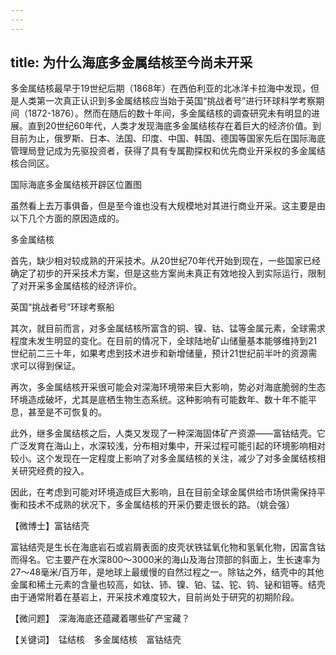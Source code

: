 ```yaml
---
---
---
```

title: 为什么海底多金属结核至今尚未开采
---




多金属结核最早于19世纪后期（1868年）在西伯利亚的北冰洋卡拉海中发现，但是人类第一次真正认识到多金属结核应当始于英国“挑战者号”进行环球科学考察期间（1872-1876）。然而在随后的数十年间，多金属结核的调查研究未有明显的进展。直到20世纪60年代，人类才发现海底多金属结核存在着巨大的经济价值。到目前为止，俄罗斯、日本、法国、印度、中国、韩国、德国等国家先后在国际海底管理局登记成为先驱投资者，获得了具有专属勘探权和优先商业开采权的多金属结核合同区。

国际海底多金属结核开辟区位置图



虽然看上去万事俱备，但是至今谁也没有大规模地对其进行商业开采。这主要是由以下几个方面的原因造成的。

多金属结核



首先，缺少相对较成熟的开采技术。从20世纪70年代开始到现在，一些国家已经确定了初步的开采技术方案，但是这些方案尚未真正有效地投入到实际运行，限制了对开采多金属结核的经济评价。

英国“挑战者号”环球考察船



其次，就目前而言，对多金属结核所富含的铜、镍、钴、锰等金属元素，全球需求程度未发生明显的变化。在目前的情况下，全球陆地矿山储量基本能够维持到21世纪前二三十年，如果考虑到技术进步和新增储量，预计21世纪前半叶的资源需求可以得到保证。

再次，多金属结核开采很可能会对深海环境带来巨大影响，势必对海底脆弱的生态环境造成破坏，尤其是底栖生物生态系统。这种影响有可能数年、数十年不能平息，甚至是不可恢复的。

此外，继多金属结核之后，人类又发现了一种深海固体矿产资源——富钴结壳。它广泛发育在海山上，水深较浅，分布相对集中，开采过程可能引起的环境影响相对较小。这个发现在一定程度上影响了对多金属结核的关注，减少了对多金属结核相关研究经费的投入。

因此，在考虑到可能对环境造成巨大影响，且在目前全球金属供给市场供需保持平衡和技术不成熟的状况下，多金属结核的开采仍要走很长的路。（姚会强）





【微博士】富钴结壳

富钴结壳是生长在海底岩石或岩屑表面的皮壳状铁锰氧化物和氢氧化物，因富含钴而得名。它主要产在水深800～3000米的海山及海台顶部的斜面上，生长速率为27～48毫米/百万年，是地球上最缓慢的自然过程之一。除钴之外，结壳中的其他金属和稀土元素的含量也较高，如钛、铈、镍、铂、锰、铊、钨、铋和钼等。结壳由于通常附着在基岩上，开采技术难度较大，目前尚处于研究的初期阶段。

【微问题】　深海海底还蕴藏着哪些矿产宝藏？

【关键词】　锰结核　多金属结核　富钴结壳